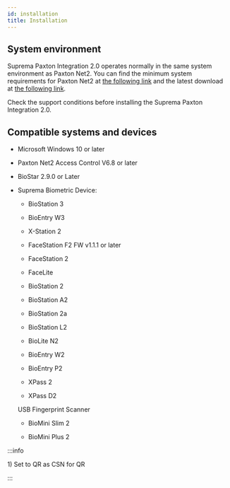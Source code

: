 ```yaml
---
id: installation
title: Installation
---
```


## System environment

Suprema Paxton Integration 2.0 operates normally in the same system environment as Paxton Net2. You can find the minimum system requirements for Paxton Net2 at [the following link](https://www.paxton-access.com/systems/net2/access-control-software/net2-software-compatibility-and-support/) and the latest download at [the following link](https://paxton.info/1438).

Check the support conditions before installing the Suprema Paxton Integration 2.0.

## Compatible systems and devices

* Microsoft Windows 10 or later

* Paxton Net2 Access Control V6.8 or later

* BioStar 2.9.0 or Later

* Suprema Biometric Device:

  * BioStation 3 <sup id='setqr_dest'><a href='#setqr'></a></sup>

  * BioEntry W3

  * X-Station 2 <sup id='dupl'><a href='#setqr'></a></sup>

  * FaceStation F2 FW v1.1.1 or later

  * FaceStation 2

  * FaceLite

  * BioStation 2

  * BioStation A2

  * BioStation 2a

  * BioStation L2

  * BioLite N2

  * BioEntry W2

  * BioEntry P2

  * XPass 2

  * XPass D2

  USB Fingerprint Scanner

  * BioMini Slim 2

  * BioMini Plus 2


:::info

<Anno id='setqr'>1)</Anno> Set to QR as CSN for QR

:::